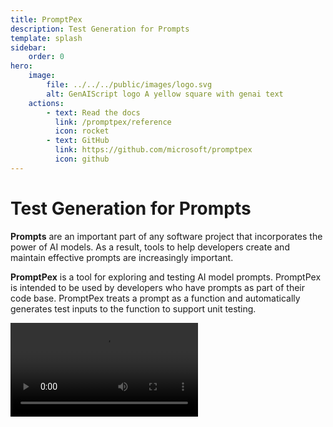 ```yaml
---
title: PromptPex
description: Test Generation for Prompts
template: splash
sidebar:
    order: 0
hero:
    image:
        file: ../../../public/images/logo.svg
        alt: GenAIScript logo A yellow square with genai text
    actions:
        - text: Read the docs
          link: /promptpex/reference
          icon: rocket
        - text: GitHub
          link: https://github.com/microsoft/promptpex
          icon: github
---
```



# Test Generation for Prompts

**Prompts** are an important part of any software project that incorporates
the power of AI models. As a result, tools to help developers create and maintain
effective prompts are increasingly important.

**PromptPex** is a tool for exploring and testing AI model prompts. PromptPex is
intended to be used by developers who have prompts as part of their code base.
PromptPex treats a prompt as a function and automatically generates test inputs
to the function to support unit testing.

<video src="https://github.com/user-attachments/assets/0a81f506-ca1c-42f3-b876-9ba52e047493" controls />

<hr />

## Features

<CardGrid stagger>
    <Card title="Automated Test Generation" icon="open-book">
        PromptPex uses [an LLM-based process](/promptpex/reference/) to generate
        a set of inputs that capture the behavior of your prompt.
    </Card>
    <Card title="Output Rules Evaluation" icon="approve-check-circle">
        Eval your prompt's output compliance against a set of rules that are
        automatically extracted from your prompt, or define your own
        [metrics](/promptpex/configuration/metrics).
    </Card>
    <Card title="Export to OpenAI Evals" icon="add-document">
        Export generated tests and metrics using (Azure) [OpenAI
        Evals](/promptpex/integrations/openai-evals).
    </Card>
    <Card title="Export to GitHub Models Evals" icon="github">
        Generate test data for [GitHub Models Evals](/promptpex/integrations/github-models-evals).
    </Card>
    <Card title="Azure OpenAI Store Completions" icon="cloud-download">
        Use generated tests to distillate to smaller models using [Azure OpenAI
        Stored
        Completions](/promptpex/integrations/azure-openai-stored-completions).
    </Card>
    <Card title="Bring your own LLM library" icon="approve-check-circle">
        Integrate with your own LLM library or use our
        [GenAIScript](/promptpex/dev/genaiscript) /
        [Python](/promptpex/dev/python) implementations
    </Card>
    <Card title="Flexible Generation" icon="setting">
        Use [scenarios](/promptpex/reference/scenarios), [test
        expansions](/promptpex/reference/test-expansion) or [custom
        instruction](/promptpex/configuration/instructions) to configure the
        test generation.
    </Card>
</CardGrid>
